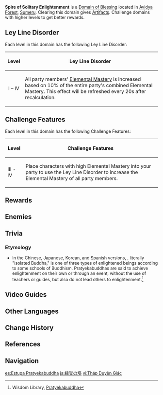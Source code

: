 {{Stub}}
{{Domain Infobox
|image        = Domain Spire of Solitary Enlightenment.png
|type         = Blessing
|description  = In ancient times, this was a great and beautiful place, seemingly made to bless the children of humanity. But the arrow of heaven would descend, making mountains out of flat land and burying the ancient capitol beneath the hills.
|region       = Sumeru
|subregion    = Dharma Forest
|area         = Avidya Forest
|subarea      = Gandha Hill
|requiredAR   = 30/35/40/45
|recLevel     = 59/69/80/90
|recElements  = Electro, Cryo, Hydro
}}
{{Description|Bandits from the sea of sand lurk within this Domain.<br />Use your understanding of the secrets of the elements to defeat them and obtain the precious artifacts stored here.}}
'''Spire of Solitary Enlightenment''' is a [[Domain of Blessing]] located in [[Avidya Forest]], [[Sumeru]]. Clearing this domain gives [[Artifacts]]. Challenge domains with higher levels to get better rewards.

==Ley Line Disorder==
Each level in this domain has the following Ley Line Disorder:
{| class="wikitable" style="text-align:center;"
!Level
!Ley Line Disorder
|-
!align="center" rowspan=3 | I – IV
|All party members' [[Elemental Mastery]] is increased based on 10% of the entire party's combined Elemental Mastery. This effect will be refreshed every 20s after recalculation.
|}

==Challenge Features==
Each level in this domain has the following Challenge Features:
{| class="wikitable"
!Level
!Challenge Features
|-
!III - IV
|Place characters with high Elemental Mastery into your party to use the Ley Line Disorder to increase the Elemental Mastery of all party members.
|}

==Rewards==
{{Domain Levels/Blessing
|sets=Tiny Miracle,Gambler,Deepwood Memories,Gilded Dreams
|level=4
}}

==Enemies==
{{Domain Enemies
|target1=Defeat all enemies in less than 6:00 minutes
|enemies1=Eremite Sunfrost;Eremite Crossbow;Eremite Sword-Dancer;Eremite Ravenbeak Halberdier

|target2=Defeat all enemies in less than 6:00 minutes
|enemies2=Eremite Daythunder;Eremite Desert Clearwater;Eremite Crossbow;Eremite Sword-Dancer;Eremite Axe Vanguard

|target3=Defeat all enemies in less than 6:00 minutes
|enemies3=Eremite Daythunder;Eremite Desert Clearwater;Eremite Sunfrost;Eremite Crossbow;Eremite Linebreaker;Eremite Ravenbeak Halberdier

|target4=Defeat all enemies in less than 6:00 minutes
|enemies4=Eremite Daythunder;Eremite Desert Clearwater;Eremite Sunfrost
}}

==Trivia==
===Etymology===
* In the Chinese, Japanese, Korean, and Spanish versions, {{Lang|''{{w|Pratyekabuddhayāna|Pratyekabuddha}}''|sa=प्रत्येकबुद्ध|zh=缘觉}}, literally "isolated Buddha," is one of three types of enlightened beings according to some schools of Buddhism. Pratyekabuddhas are said to achieve enlightenment on their own or through an event, without the use of teachers or guides, but also do not lead others to enlightenment.<ref>Wisdom Library, [https://www.wisdomlib.org/definition/pratyekabuddha Pratyekabuddha]</ref>

==Video Guides==
{{EVT
|video1   = https://youtu.be/y4b2FsT6uNQ
|caption1 = How To Unlock: Spire of Solitary Enlightenment Domain
}}
==Other Languages==
{{Other Languages
|en      = Spire of Solitary Enlightenment
|zhs     = 缘觉塔
|zhs_rm  = Yuánjué-tǎ
|zht     = 緣覺塔
|zht_rm  = Yuánjué-tǎ
|zh_tl   = {{w|Pratyekabuddhayāna|Pratyekabuddha}} Tower
|ja      = 縁覚の塔
|ja_rm   = Enkaku no Tou{{Assumed}}
|ja_tl   = Spire of Pratyekabuddha
|ko      = {{tt|연각|緣覺}}의 {{tt|탑|塔}}
|ko_rm   = Yeon'gak-ui Tap
|ko_tl   = Tower of Pratyeka
|es      = Estupa Pratyekabuddha
|es_tl   = Pratyekabuddha {{w|Stupa}}
|fr      = Tour de l'illumination
|fr_tl   = Tower of Enlightenment
|ru      = Шпиль одинокого просветления
|ru_tl   = Spire of Solitary Enlightenment
|th      = โถงปลุกโชคชะตา
|th_rm   = 
|th_tl   = 
|vi      = {{tt|Tháp|塔}} {{tt|Duyên Giác|緣覺}}
|vi_tl   = <!--{{Sino|vi|part=1}}-->
|de      = Turm der einsamen Erleuchtung
|de_tl   = Tower of Solitary Enlightenment
|id      = Spire of Solitary Enlightenment
|pt      = Pináculo do Esclarecimento Solitário
|pt_tl   = 
|tr      = Münzevi Aydınlık Kulesi
|tr_tl   = 
|it      = Guglia dell'Illuminazione solitaria
|it_tl   = 
}}

==Change History==
{{Change History|3.0}}

==References==
{{Reflist}}

==Navigation==
{{Domain Navbox|Permanent}}

[[es:Estupa Pratyekabuddha]]
[[ja:縁覚の塔]]
[[vi:Tháp Duyên Giác]]